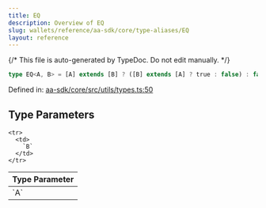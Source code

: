 ```yaml
---
title: EQ
description: Overview of EQ
slug: wallets/reference/aa-sdk/core/type-aliases/EQ
layout: reference
---
```


{/* This file is auto-generated by TypeDoc. Do not edit manually. */}

```ts
type EQ<A, B> = [A] extends [B] ? ([B] extends [A] ? true : false) : false;
```

Defined in: [aa-sdk/core/src/utils/types.ts:50](https://github.com/alchemyplatform/aa-sdk/blob/dc58c113ff1eeb06d4b3f76c505cbbaad47db8fc/aa-sdk/core/src/utils/types.ts#L50)

## Type Parameters

<table>
  <thead>
    <tr>
      <th align="left">Type Parameter</th>
    </tr>
  </thead>

  <tbody>
    <tr>
      <td>
        `A`
      </td>
    </tr>

    <tr>
      <td>
        `B`
      </td>
    </tr>

  </tbody>
</table>

